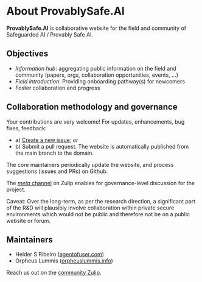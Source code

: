 # About ProvablySafe.AI

**ProvablySafe.AI** is collaborative website for the field and community of
Safeguarded AI / Provably Safe AI.

## Objectives
- *Information hub*: aggregating public information on the field and community (papers, orgs, collaboration opportunities, events, …)
- *Field introduction*: Providing onboarding pathway(s) for newcomers
- Foster collaboration and progress

## Collaboration methodology and governance

Your contributions are very welcome! For updates, enhancements, bug fixes, feedback:

- a) [Create a new issue](https://github.com/provablysafeai/website/issues/new); *or*
- b) Submit a pull request. The website is automatically published from the main branch to the domain.

The core maintainers periodically update the website, and process suggestions (issues and PRs) on Github.

The [*meta* channel](https://provablysafeai.zulipchat.com/#narrow/stream/428550-org.2Fprovablysafeai.2Fmeta) on Zulip enables for governance-level discussion for the project.

Caveat: Over the long-term, as per the research direction, a significant part of the R&D will plausibly involve collaboration within private secure environments which would not be public and therefore not be on a public website or forum.


## Maintainers 
- Helder S Ribeiro ([agentofuser.com](https://agentofuser.com/))
- Orpheus Lummis ([orpheuslummis.info](https://orpheuslummis.info/))

Reach us out on the [community Zulip](https://provablysafeai.zulipchat.com/).
